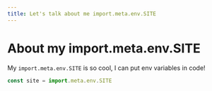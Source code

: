 ```yaml
---
title: Let's talk about me import.meta.env.SITE
---
```


# About my import.meta.env.SITE

My `import.meta.env.SITE` is so cool, I can put env variables in code!

```js
const site = import.meta.env.SITE
```
